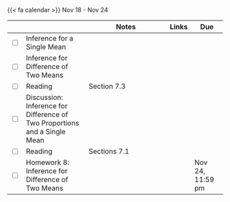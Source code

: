 {{< fa calendar >}} Nov 18 - Nov 24


<table class="table-striped text-left table-bordered" align = "center">

  <thead>
    <th style="width:  3%"></th>
    <th style="width:  30%"></th>
    <th style="width:  40%">Notes</th>
    <th style="width:  8%">Links</th>
    <th style="width:  15%">Due</th>
  </thead>
  
<tr>
    <td><input type="checkbox" /></td>
    <td> Inference for a Single Mean &nbsp; &nbsp; </td>
    <td></td>
    <td><a href="https://mdogucu.github.io/stats67-fa24-slides/week07/7b-single-mean.html" target ="_blank"> <i class="fas fa-laptop" aria-hidden="true"
            title="External Link to Slides" target = "_blank"></i></a> </td>
    <td></td>
  </tr>
  
  <tr>
    <td><input type="checkbox" /></td>
    <td> Inference for Difference of Two Means &nbsp; &nbsp; </td>
    <td></td>
    <td><a href="https://mdogucu.github.io/stats67-fa24-slides/week08/8a-diff-means.html" target ="_blank"> <i class="fas fa-laptop" aria-hidden="true"
            title="External Link to Slides" target = "_blank"></i></td>
    <td></td>
  </tr>
  
  <tr>
    <td><input type="checkbox" /></td>
    <td> Reading </td>
    <td>Section 7.3</td>
    <td><a href="https://www.openintro.org/go/?id=os4_for_screen_readers&referrer=/book/os/index.php" target ="_blank"> <i class="fas fa-book" aria-hidden="true"
            title="External Link to the Book" target = "_blank"></i></a></td>
    <td></td>
  </tr>
  
<tr>
    <td><input type="checkbox" /></td>
    <td> Discussion: Inference for Difference of Two Proportions and a Single Mean &nbsp; &nbsp; </td>
    <td> </td>
    <td> <a href="https://mdogucu.github.io/stats67-fa24-starter-codes/7d-diff-props-single-mean.qmd" download> <i class="fa-brands fa-r-project" aria-hidden="true"
            title="External Link to Slides" target = "_blank"></i></a></td>
    <td></td>
  </tr>
  
  
  
  <tr>
    <td><input type="checkbox" /></td>
    <td> Reading </td>
    <td>Sections 7.1</td>
    <td><a href="https://www.openintro.org/go/?id=os4_for_screen_readers&referrer=/book/os/index.php" target ="_blank"> <i class="fas fa-book" aria-hidden="true"
            title="External Link to the Book" target = "_blank"></i></a></td>
    <td></td>
  </tr>
  
   <tr>
    <td><input type="checkbox" /></td>
    <td> Homework 8: Inference for Difference of Two Means &nbsp; &nbsp; </td>
    <td></td>
    <td><a href="https://www.gradescope.com/courses/814893/assignments/5287609" target ="_blank"> <i class="fas fa-edit" aria-hidden="true"
            title="External Link to Gradescope" target = "_blank"></i></a></td>
    <td>Nov 24, 11:59 pm</td>
  </tr>
    
        
</table>